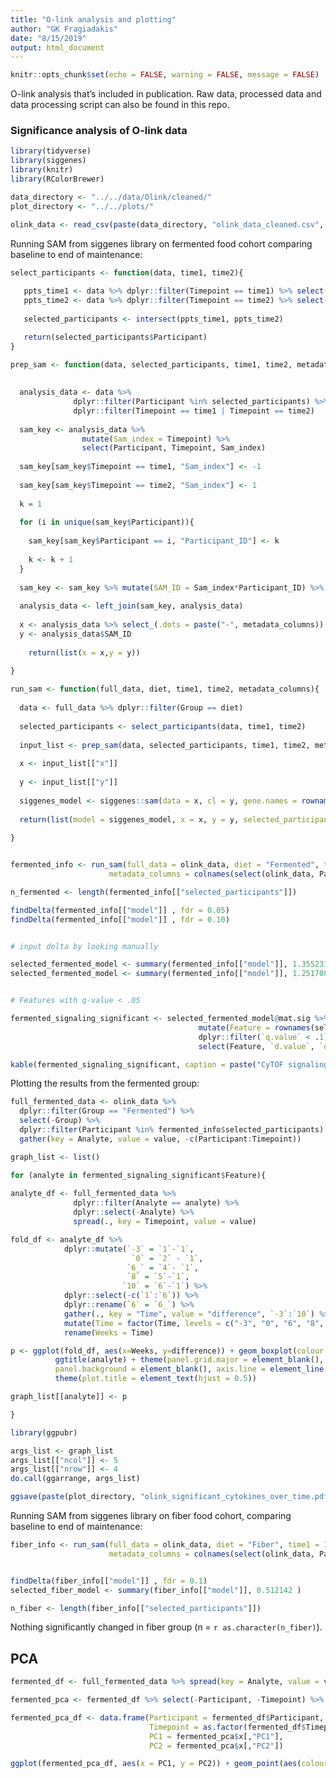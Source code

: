 ```yaml
---
title: "O-link analysis and plotting"
author: "GK Fragiadakis"
date: "8/15/2019"
output: html_document
---
```


```r
knitr::opts_chunk$set(echo = FALSE, warning = FALSE, message = FALSE)
```

O-link analysis that's included in publication. Raw data, processed data and data processing script can also be found in this repo. 

### Significance analysis of O-link data

```r
library(tidyverse)
library(siggenes)
library(knitr)
library(RColorBrewer)

data_directory <- "../../data/Olink/cleaned/"
plot_directory <- "../../plots/"

olink_data <- read_csv(paste(data_directory, "olink_data_cleaned.csv", sep = "")) %>% mutate(Timepoint = as.numeric(Timepoint))

```

Running SAM from siggenes library on fermented food cohort comparing baseline to end of maintenance:

```r

select_participants <- function(data, time1, time2){
  
   ppts_time1 <- data %>% dplyr::filter(Timepoint == time1) %>% select(Participant) %>% arrange(Participant) %>% distinct()
   ppts_time2 <- data %>% dplyr::filter(Timepoint == time2) %>% select(Participant) %>% arrange(Participant) %>% distinct()
   
   selected_participants <- intersect(ppts_time1, ppts_time2)

   return(selected_participants$Participant)
}

prep_sam <- function(data, selected_participants, time1, time2, metadata_columns){
  
  
  analysis_data <- data %>% 
              dplyr::filter(Participant %in% selected_participants) %>% 
              dplyr::filter(Timepoint == time1 | Timepoint == time2)
  
  sam_key <- analysis_data %>% 
                mutate(Sam_index = Timepoint) %>% 
                select(Participant, Timepoint, Sam_index)
  
  sam_key[sam_key$Timepoint == time1, "Sam_index"] <- -1
  
  sam_key[sam_key$Timepoint == time2, "Sam_index"] <- 1
  
  k = 1
  
  for (i in unique(sam_key$Participant)){
    
    sam_key[sam_key$Participant == i, "Participant_ID"] <- k
    
    k <- k + 1
  }
  
  sam_key <- sam_key %>% mutate(SAM_ID = Sam_index*Participant_ID) %>% select(Participant, Timepoint, SAM_ID)
  
  analysis_data <- left_join(sam_key, analysis_data)
  
  x <- analysis_data %>% select_(.dots = paste("-", metadata_columns)) %>% select(-SAM_ID) %>% t()
  y <- analysis_data$SAM_ID
    
    return(list(x = x,y = y))
  
}

run_sam <- function(full_data, diet, time1, time2, metadata_columns){
  
  data <- full_data %>% dplyr::filter(Group == diet)
  
  selected_participants <- select_participants(data, time1, time2)
  
  input_list <- prep_sam(data, selected_participants, time1, time2, metadata_columns)
  
  x <- input_list[["x"]]
  
  y <- input_list[["y"]]
  
  siggenes_model <- siggenes::sam(data = x, cl = y, gene.names = rownames(x), rand = 123)
  
  return(list(model = siggenes_model, x = x, y = y, selected_participants = selected_participants))
  
}


fermented_info <- run_sam(full_data = olink_data, diet = "Fermented", time1 = 1, time2 = 6,
                      metadata_columns = colnames(select(olink_data, Participant, Timepoint, Group))) 

n_fermented <- length(fermented_info[["selected_participants"]])

findDelta(fermented_info[["model"]] , fdr = 0.05)
findDelta(fermented_info[["model"]] , fdr = 0.10)


# input delta by looking manually

selected_fermented_model <- summary(fermented_info[["model"]], 1.355231)
selected_fermented_model <- summary(fermented_info[["model"]], 1.251708)


# Features with q-value < .05

fermented_signaling_significant <- selected_fermented_model@mat.sig %>% 
                                          mutate(Feature = rownames(selected_fermented_model@mat.sig)) %>% 
                                          dplyr::filter(`q.value` < .1) %>% 
                                          select(Feature, `d.value`, `q.value`)

kable(fermented_signaling_significant, caption = paste("CyTOF signaling features significant by q-value, fermented food cohort, n = ", n_fermented, sep = ""))


```


Plotting the results from the fermented group:

```r

full_fermented_data <- olink_data %>% 
  dplyr::filter(Group == "Fermented") %>% 
  select(-Group) %>%
  dplyr::filter(Participant %in% fermented_info$selected_participants) %>%
  gather(key = Analyte, value = value, -c(Participant:Timepoint))

graph_list <- list()

for (analyte in fermented_signaling_significant$Feature){
  
analyte_df <- full_fermented_data %>% 
              dplyr::filter(Analyte == analyte) %>% 
              dplyr::select(-Analyte) %>% 
              spread(., key = Timepoint, value = value)

fold_df <- analyte_df %>%  
            dplyr::mutate(`-3` = `1`-`1`,
                           `0` = `2` - `1`, 
                          `6_` = `4`- `1`, 
                          `8` = `5`-`1`, 
                         `10` = `6`-`1`) %>%
            dplyr::select(-c(`1`:`6`)) %>%
            dplyr::rename(`6` = `6_`) %>%
            gather(., key = "Time", value = "difference", `-3`:`10`) %>%
            mutate(Time = factor(Time, levels = c("-3", "0", "6", "8", "10"))) %>%
            rename(Weeks = Time)

p <- ggplot(fold_df, aes(x=Weeks, y=difference)) + geom_boxplot(colour = "#bebada", fill = "#bebada", alpha = 0.5) + 
          ggtitle(analyte) + theme(panel.grid.major = element_blank(), panel.grid.minor = element_blank(),
          panel.background = element_blank(), axis.line = element_line(colour = "black"))  +
          theme(plot.title = element_text(hjust = 0.5))

graph_list[[analyte]] <- p

}

library(ggpubr)

args_list <- graph_list
args_list[["ncol"]] <- 5
args_list[["nrow"]] <- 4
do.call(ggarrange, args_list)

ggsave(paste(plot_directory, "olink_significant_cytokines_over_time.pdf", sep = ""), useDingbats = FALSE, height = 5, width = 9)

```

Running SAM from siggenes library on fiber food cohort, comparing baseline to end of maintenance:

```r

fiber_info <- run_sam(full_data = olink_data, diet = "Fiber", time1 = 1, time2 = 6,
                      metadata_columns = colnames(select(olink_data, Participant, Timepoint, Group))) 


findDelta(fiber_info[["model"]] , fdr = 0.1)
selected_fiber_model <- summary(fiber_info[["model"]], 0.512142 )

n_fiber <- length(fiber_info[["selected_participants"]])

```

Nothing significantly changed in fiber group (n = `r as.character(n_fiber)`). 

## PCA

```r
fermented_df <- full_fermented_data %>% spread(key = Analyte, value = value) %>% dplyr::filter(Timepoint == 1 | Timepoint == 6)

fermented_pca <- fermented_df %>% select(-Participant, -Timepoint) %>% prcomp(.)

fermented_pca_df <- data.frame(Participant = fermented_df$Participant, 
                               Timepoint = as.factor(fermented_df$Timepoint), 
                               PC1 = fermented_pca$x[,"PC1"],
                               PC2 = fermented_pca$x[,"PC2"])

ggplot(fermented_pca_df, aes(x = PC1, y = PC2)) + geom_point(aes(colour = Timepoint))
```

